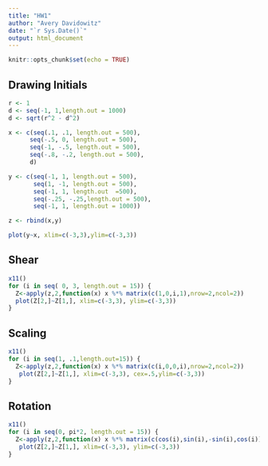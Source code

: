 ```yaml
---
title: "HW1"
author: "Avery Davidowitz"
date: "`r Sys.Date()`"
output: html_document
---
```


```r
knitr::opts_chunk$set(echo = TRUE)
```


## Drawing Initials

```r
r <- 1
d <- seq(-1, 1,length.out = 1000)
d <- sqrt(r^2 - d^2)

x <- c(seq(.1, .1, length.out = 500),
      seq(-.5, 0, length.out = 500),
      seq(-1, -.5, length.out = 500),
      seq(-.8, -.2, length.out = 500),
      d)

y <- c(seq(-1, 1, length.out = 500),
       seq(1, -1, length.out = 500),
       seq(-1, 1, length.out  =500),
       seq(-.25, -.25,length.out = 500),
       seq(-1, 1, length.out = 1000))

z <- rbind(x,y)

plot(y~x, xlim=c(-3,3),ylim=c(-3,3))
```
## Shear

```r
x11()
for (i in seq( 0, 3, length.out = 15)) {
  Z<-apply(z,2,function(x) x %*% matrix(c(1,0,i,1),nrow=2,ncol=2))
  plot(Z[2,]~Z[1,], xlim=c(-3,3), ylim=c(-3,3))
}
```

## Scaling

```r
x11()
for (i in seq(1, .1,length.out=15)) {
  Z<-apply(z,2,function(x) x %*% matrix(c(i,0,0,i),nrow=2,ncol=2))
   plot(Z[2,]~Z[1,], xlim=c(-3,3), cex=.5,ylim=c(-3,3))
}
```

## Rotation
```r
x11()
for (i in seq(0, pi*2, length.out = 15)) {
  Z<-apply(z,2,function(x) x %*% matrix(c(cos(i),sin(i),-sin(i),cos(i)),nrow=2,ncol=2))
   plot(Z[2,]~Z[1,], xlim=c(-3,3), ylim=c(-3,3))
}
```

